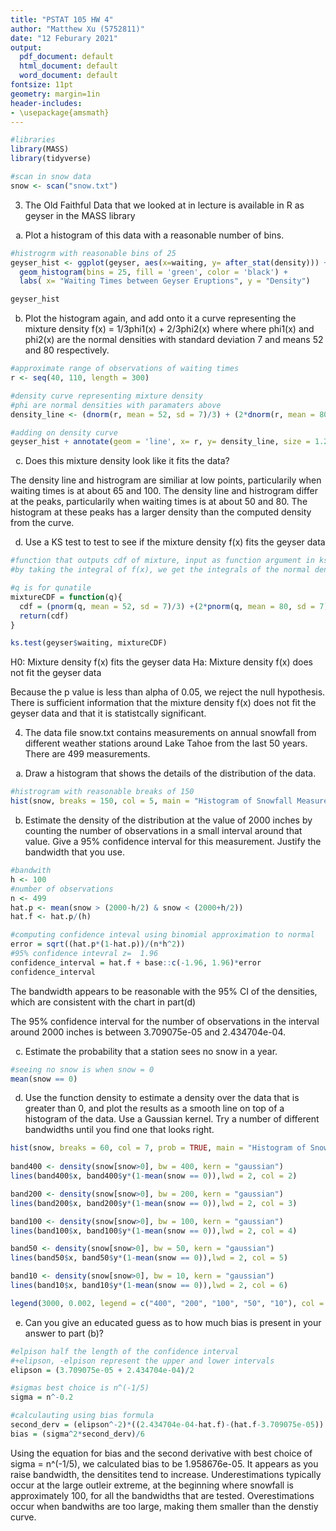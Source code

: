 ```yaml
---
title: "PSTAT 105 HW 4"
author: "Matthew Xu (5752811)"
date: "12 Feburary 2021"
output:
  pdf_document: default
  html_document: default
  word_document: default
fontsize: 11pt
geometry: margin=1in
header-includes:
- \usepackage{amsmath}
---
```


\vspace{0.25in}
```r
#libraries
library(MASS)
library(tidyverse)

#scan in snow data
snow <- scan("snow.txt")
```


3. The Old Faithful Data that we looked at in lecture is available in R as geyser in the MASS library

(a) Plot a histogram of this data with a reasonable number of bins.
```r
#histrogrm with reasonable bins of 25
geyser_hist <- ggplot(geyser, aes(x=waiting, y= after_stat(density))) +
  geom_histogram(bins = 25, fill = 'green', color = 'black') +
  labs( x= "Waiting Times between Geyser Eruptions", y = "Density")

geyser_hist
```

(b) Plot the histogram again, and add onto it a curve representing the mixture density
f(x) = 1/3phi1(x) + 2/3phi2(x)
where where phi1(x) and phi2(x) are the normal densities with standard deviation 7 and means 52 and 80
respectively.
```r
#approximate range of observations of waiting times
r <- seq(40, 110, length = 300)

#density curve representing mixture density
#phi are normal densities with paramaters above
density_line <- (dnorm(r, mean = 52, sd = 7)/3) + (2*dnorm(r, mean = 80, sd = 7)/3)

#adding on density curve
geyser_hist + annotate(geom = 'line', x= r, y= density_line, size = 1.2, color = 'red')
```

(c) Does this mixture density look like it fits the data?

The density line and histrogram are similiar at low points, particularily when waiting times is at about 65 and 100. The density line and histrogram differ at the peaks, particularily when waiting times is at about 50 and 80. The histogram at these peaks has a larger density than the computed density from the curve.

(d) Use a KS test to test to see if the mixture density f(x) fits the geyser data
```r
#function that outputs cdf of mixture, input as function argument in ks.test
#by taking the integral of f(x), we get the integrals of the normal densities f1 and f2, their cdfs

#q is for qunatile
mixtureCDF = function(q){
  cdf = (pnorm(q, mean = 52, sd = 7)/3) +(2*pnorm(q, mean = 80, sd = 7)/3)
  return(cdf)
}

ks.test(geyser$waiting, mixtureCDF)
```
H0: Mixture density f(x) fits the geyser data
Ha: Mixture density f(x) does not fit the geyser data

Because the p value is less than alpha of 0.05, we reject the null hypothesis. There is sufficient information that the mixture density f(x) does not fit the geyser data and that it is statistcally significant.

4. The data file snow.txt contains measurements on annual snowfall from different weather stations
around Lake Tahoe from the last 50 years. There are 499 measurements.

(a) Draw a histogram that shows the details of the distribution of the data.
```r
#histrogram with reasonable breaks of 150
hist(snow, breaks = 150, col = 5, main = "Histogram of Snowfall Measurements", xlab = "Annual Snowfall", ylab = "Frequency")

```

(b) Estimate the density of the distribution at the value of 2000 inches by counting the number
of observations in a small interval around that value. Give a 95% confidence interval for this
measurement. Justify the bandwidth that you use.
```r
#bandwith
h <- 100
#number of observations
n <- 499
hat.p <- mean(snow > (2000-h/2) & snow < (2000+h/2))
hat.f <- hat.p/(h)

#computing confidence inteval using binomial approximation to normal
error = sqrt((hat.p*(1-hat.p))/(n*h^2))
#95% confidence intevral z=  1.96
confidence_interval = hat.f + base::c(-1.96, 1.96)*error
confidence_interval
```
The bandwidth appears to be reasonable with the 95% CI of the densities, which are consistent with the chart in part(d)

The 95% confidence interval for the number of observations in the interval around 2000 inches is between 3.709075e-05  and 2.434704e-04.

(c) Estimate the probability that a station sees no snow in a year.
```r
#seeing no snow is when snow = 0
mean(snow == 0)
```

(d) Use the function density to estimate a density over the data that is greater than 0, and plot the
results as a smooth line on top of a histogram of the data. Use a Gaussian kernel. Try a number
of different bandwidths until you find one that looks right.
```r
hist(snow, breaks = 60, col = 7, prob = TRUE, main = "Histogram of Snowfall", xlab = "Annual Snowfall", ylab = "Density", ylim = c(0,0.003), xlim = c(0,4000))
  
band400 <- density(snow[snow>0], bw = 400, kern = "gaussian")
lines(band400$x, band400$y*(1-mean(snow == 0)),lwd = 2, col = 2)

band200 <- density(snow[snow>0], bw = 200, kern = "gaussian")
lines(band200$x, band200$y*(1-mean(snow == 0)),lwd = 2, col = 3)

band100 <- density(snow[snow>0], bw = 100, kern = "gaussian")
lines(band100$x, band100$y*(1-mean(snow == 0)),lwd = 2, col = 4)

band50 <- density(snow[snow>0], bw = 50, kern = "gaussian")
lines(band50$x, band50$y*(1-mean(snow == 0)),lwd = 2, col = 5)

band10 <- density(snow[snow>0], bw = 10, kern = "gaussian")
lines(band10$x, band10$y*(1-mean(snow == 0)),lwd = 2, col = 6)

legend(3000, 0.002, legend = c("400", "200", "100", "50", "10"), col = c(2,3,4,5,6), lwd = rep(4,4), title = "Bandwidth" )

```

(e) Can you give an educated guess as to how much bias is present in your answer to part (b)?
```r
#elpison half the length of the confidence interval
#+elipson, -elpison represent the upper and lower intervals
elipson = (3.709075e-05 + 2.434704e-04)/2

#sigmas best choice is n^(-1/5)
sigma = n^-0.2

#calculauting using bias formula
second_derv = (elipson^-2)*((2.434704e-04-hat.f)-(hat.f-3.709075e-05))
bias = (sigma^2*second_derv)/6
```
Using the equation for bias and the second derivative with best choice of sigma = n^(-1/5), we calculated bias to be 1.958676e-05. It appears as you raise bandwidth, the densitites tend to increase. Underestimations typically occur at the large outleir extreme, at the beginning where snowfall is approximately 100, for all the bandwidths that are tested. Overestimations occur when bandwiths are too large, making them smaller than the denstiy curve. 